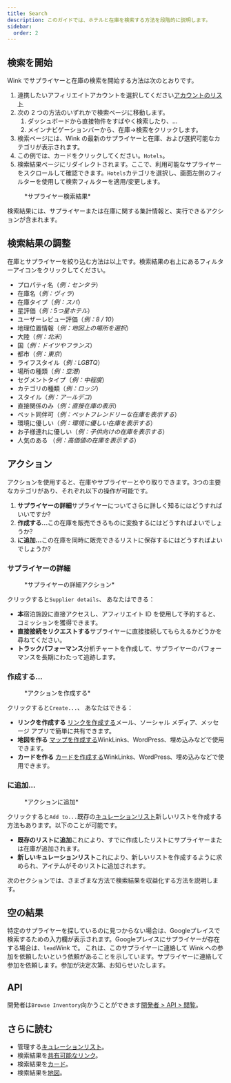 ```yaml
---
title: Search
description: このガイドでは、ホテルと在庫を検索する方法を段階的に説明します。
sidebar:
  order: 2
---
```


## 検索を開始

Wink でサプライヤーと在庫の検索を開始する方法は次のとおりです。

1. 連携したいアフィリエイトアカウントを選択してください[アカウントのリスト](https://studio.wink.travel/company/list)
2. 次の 2 つの方法のいずれかで検索ページに移動します。
   1. ダッシュボードから直接物件をすばやく検索したり、...
   2. メインナビゲーションバーから、在庫→検索をクリックします。
3. 検索ページには、Wink の最新のサプライヤーと在庫、および選択可能なカテゴリが表示されます。
4. この例では、カードをクリックしてください。`Hotels`。
5. 検索結果ページにリダイレクトされます。ここで、利用可能なサプライヤーをスクロールして確認できます。`Hotels`カテゴリを選択し、画面左側のフィルターを使用して検索フィルターを適用/変更します。

<figure>
  <CloudinaryImage width="700" height="570" resize="scale" quality="best" alt="検索結果" src="academy/search-results" errorImage="noimage_opaque_nyrtl0.png" />

  <figcaption>*サプライヤー検索結果*</figcaption>
</figure>


検索結果には、サプライヤーまたは在庫に関する集計情報と、実行できるアクションが含まれます。

## 検索結果の調整

在庫とサプライヤーを絞り込む方法は以上です。検索結果の右上にあるフィルターアイコンをクリックしてください。

* プロパティ名（*例：センタラ*）
* 在庫名（*例：ヴィラ*）
* 在庫タイプ（*例：スパ*）
* 星評価（*例：5つ星ホテル*）
* ユーザーレビュー評価（*例：8 / 10*）
* 地理位置情報（*例：地図上の場所を選択*）
* 大陸（*例：北米*）
* 国（*例：ドイツやフランス*）
* 都市（*例：東京*）
* ライフスタイル（*例：LGBTQ*）
* 場所の種類（*例：空港*）
* セグメントタイプ（*例：中程度*）
* カテゴリの種類（*例：ロッジ*）
* スタイル（*例：アールデコ*）
* 直接関係のみ（*例：直接在庫の表示*）
* ペット同伴可（*例：ペットフレンドリーな在庫を表示する*）
* 環境に優しい（*例：環境に優しい在庫を表示する*）
* お子様連れに優しい（*例：子供向けの在庫を表示する*）
* 人気のある （*例：高価値の在庫を表示する*）

## アクション

アクションを使用すると、在庫やサプライヤーとやり取りできます。3つの主要なカテゴリがあり、それぞれ以下の操作が可能です。

1. **サプライヤーの詳細**サプライヤーについてさらに詳しく知るにはどうすればいいですか?
2. **作成する...**&#x3053;の在庫を販売できるものに変換するにはどうすればよいでしょうか?
3. **に追加...**&#x3053;の在庫を同時に販売できるリストに保存するにはどうすればよいでしょうか?

### サプライヤーの詳細

<figure>
  <CloudinaryImage width="350" height="190" resize="scale" quality="best" alt="サプライヤーの詳細" src="academy/supplier-details" errorImage="noimage_opaque_nyrtl0.png" />

  <figcaption>*サプライヤーの詳細アクション*</figcaption>
</figure>


クリックすると`Supplier details`、 あなたはできる：

* **本**宿泊施設に直接アクセスし、アフィリエイト ID を使用して予約すると、コミッションを獲得できます。
* **直接接続をリクエストする**サプライヤーに直接接続してもらえるかどうかを尋ねてください。
* **トラックパフォーマンス**分析チャートを作成して、サプライヤーのパフォーマンスを長期にわたって追跡します。

### 作成する...

<figure>
  <CloudinaryImage width="350" height="238" resize="scale" quality="best" alt="アクション" src="academy/inventory-actions" errorImage="noimage_opaque_nyrtl0.png" />

  <figcaption>*アクションを作成する*</figcaption>
</figure>


クリックすると`Create...`、 あなたはできる：

* **リンクを作成する** [リンクを作成する](/studio/shareable-links)メール、ソーシャル メディア、メッセージ アプリで簡単に共有できます。
* **地図を作る** [マップを作成する](/studio/maps)WinkLinks、WordPress、埋め込みなどで使用できます。
* **カードを作る** [カードを作成する](/studio/cards)WinkLinks、WordPress、埋め込みなどで使用できます。

### に追加...

<figure>
  <CloudinaryImage width="350" height="203" resize="scale" quality="best" alt="アクション" src="academy/add-to" errorImage="noimage_opaque_nyrtl0.png" />

  <figcaption>*アクションに追加*</figcaption>
</figure>


クリックすると`Add to...`既存の[キュレーションリスト](/studio/curated-lists)新しいリストを作成する方法もあります。以下のことが可能です。

* **既存のリストに追加**これにより、すでに作成したリストにサプライヤーまたは在庫が追加されます。
* **新しいキュレーションリスト**これにより、新しいリストを作成するように求められ、アイテムがそのリストに追加されます。

次のセクションでは、さまざまな方法で検索結果を収益化する方法を説明します。

## 空の結果

特定のサプライヤーを探しているのに見つからない場合は、Googleプレイスで検索するための入力欄が表示されます。Googleプレイスにサプライヤーが存在する場合は、`lead`Wink で。
これは、このサプライヤーに連絡して Wink への参加を依頼したいという依頼があることを示しています。サプライヤーに連絡して参加を依頼します。参加が決定次第、お知らせいたします。

## API

開発者は`Browse Inventory`向かうことができます[開発者 > API > 閲覧](/developers/apis/#browse-api)。

## さらに読む

* 管理する[キュレーションリスト](/studio/curated-lists)。
* 検索結果を[共有可能なリンク](/studio/shareable-links)。
* 検索結果を[カード](/studio/cards)。
* 検索結果を[地図](/studio/maps)。

